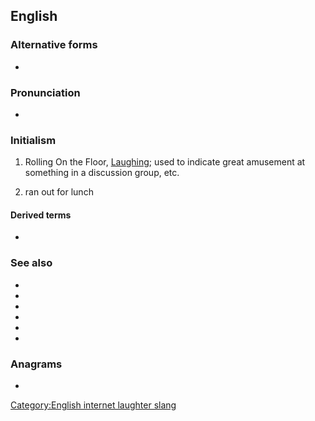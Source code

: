 ==English==

===Alternative forms===
* {{l|en|ROTFL}}

===Pronunciation===
* {{IPA|/ɑɹˌoʊˌɛfˈɛl/|/ɹɒfl̩/|lang=en}}

===Initialism===
{{rfc-header|Initialism}}
{{head|en|initialism}}

# {{lb|en|Internet slang}} Rolling On the Floor, [[laughing|Laughing]]; used to indicate great amusement at something in a discussion group, etc.
# {{lb|en|rare|dated}} ran out for lunch

====Derived terms====
* {{l|en|roflcopter}}

===See also===
* {{l|en|ROFLOL}}
* {{l|en|ROTFLOL}}
* {{l|en|ROFLMAO}}
* {{l|en|ROTFLMAO}}
* {{l|en|LOL}}
* {{l|en|LMAO}}

===Anagrams===
* {{anagrams|en|Rolf|flor|flor.|rolf}}

[[Category:English internet laughter slang]]